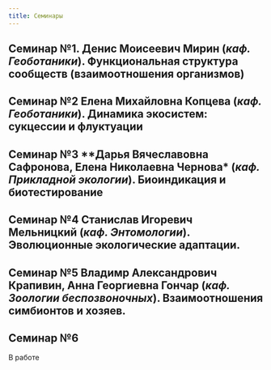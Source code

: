 ```yaml
---
title: Семинары
---
```


## Семинар №1. **Денис Моисеевич Мирин** (*каф. Геоботаники*). Функциональная структура сообществ (взаимоотношения организмов)


## Семинар  №2 **Елена Михайловна Копцева** (*каф. Геоботаники*). Динамика экосистем: сукцессии и флуктуации



## Семинар  №3 **Дарья Вячеславовна Сафронова, Елена Николаевна Чернова* (*каф. Прикладной экологии*). Биоиндикация и биотестирование


## Семинар  №4 **Станислав Игоревич Мельницкий** (*каф. Энтомологии*). Эволюционные экологические адаптации.



## Семинар  №5 **Владимр Александрович Крапивин, Анна Георгиевна Гончар**  (*каф. Зоологии беспозвоночных*). Взаимоотношения симбионтов и хозяев.


## Семинар  №6

В работе
